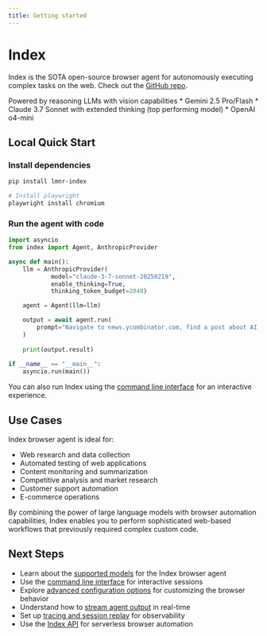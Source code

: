 ```yaml
---
title: Getting started
---
```


# Index

Index is the SOTA open-source browser agent for autonomously executing complex tasks on the web. Check out the [GitHub repo](https://github.com/lmnr-ai/index).

Powered by reasoning LLMs with vision capabilities
    * Gemini 2.5 Pro/Flash
    * Claude 3.7 Sonnet with extended thinking (top performing model)
    * OpenAI o4-mini
  

## Local Quick Start

### Install dependencies

```bash
pip install lmnr-index

# Install playwright
playwright install chromium
```

### Run the agent with code

```python
import asyncio
from index import Agent, AnthropicProvider

async def main():
    llm = AnthropicProvider(
            model="claude-3-7-sonnet-20250219",
            enable_thinking=True, 
            thinking_token_budget=2048)

    agent = Agent(llm=llm)

    output = await agent.run(
        prompt="Navigate to news.ycombinator.com, find a post about AI, and summarize it"
    )
    
    print(output.result)
    
if __name__ == "__main__":
    asyncio.run(main())
```

You can also run Index using the [command line interface](/index-agent/cli) for an interactive experience.

## Use Cases

Index browser agent is ideal for:
- Web research and data collection
- Automated testing of web applications
- Content monitoring and summarization
- Competitive analysis and market research
- Customer support automation
- E-commerce operations

By combining the power of large language models with browser automation capabilities, Index enables you to perform sophisticated web-based workflows that previously required complex custom code.

## Next Steps

- Learn about the [supported models](/index-agent/models) for the Index browser agent
- Use the [command line interface](/index-agent/cli) for interactive sessions
- Explore [advanced configuration options](/index-agent/configuration) for customizing the browser behavior
- Understand how to [stream agent output](/index-agent/streaming) in real-time
- Set up [tracing and session replay](/index-agent/tracing) for observability
- Use the [Index API](/index-agent/api/getting-started) for serverless browser automation



